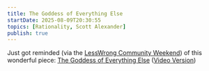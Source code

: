 ```yaml
---
title: The Goddess of Everything Else
startDate: 2025-08-09T20:30:55
topics: [Rationality, Scott Alexander]
publish: true
---
```


Just got reminded (via the [LessWrong Community Weekend](https://www.lesswrong.com/events/JxsdDs8ZfbF4dBkGe/lesswrong-community-weekend-2025)) of this wonderful piece: [The Goddess of Everything Else](https://slatestarcodex.com/2015/08/17/the-goddess-of-everything-else-2/) ([Video Version](https://www.youtube.com/watch?v=Bbwp4PbWYzw))
